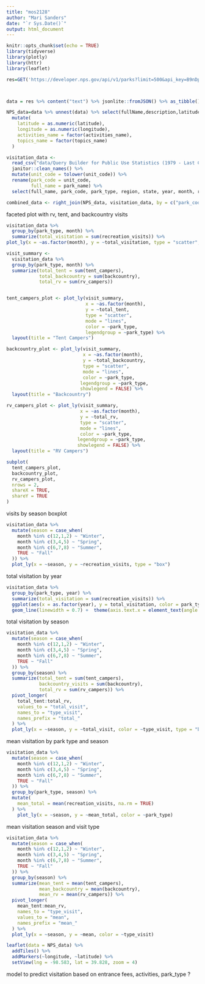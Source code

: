 ```yaml
---
title: "mos2128"
author: "Mari Sanders"
date: "`r Sys.Date()`"
output: html_document
---
```


```r
knitr::opts_chunk$set(echo = TRUE)
library(tidyverse)
library(plotly)
library(httr)
library(leaflet)
```

```r



res=GET('https://developer.nps.gov/api/v1/parks?limit=500&api_key=B9nDpbkbrb3kSOjz6kXSxMJ3d6MSpUvt1QqYdeyn')



data = res %>% content("text") %>% jsonlite::fromJSON() %>% as_tibble()

NPS_data=data %>% unnest(data) %>% select(fullName,description,latitude,longitude,activities,states,entranceFees,operatingHours,activities, designation, parkCode, topics) %>%  unnest(activities, names_sep = '_') %>% unnest(entranceFees,names_sep = '_') %>% unnest(operatingHours,names_sep = '_') %>% unnest(topics, names_sep = "_") %>%  janitor::clean_names() %>% 
  mutate(
    latitude = as.numeric(latitude), 
    longitude = as.numeric(longitude),
    activities_name = factor(activities_name), 
    topics_name = factor(topics_name)
  )
```

```r
visitation_data <- 
  read_csv("data/Query Builder for Public Use Statistics (1979 - Last Calendar Year).csv") %>% 
  janitor::clean_names() %>% 
  mutate(unit_code = tolower(unit_code)) %>% 
  rename(park_code = unit_code, 
         full_name = park_name) %>% 
  select(full_name, park_code, park_type, region, state, year, month, recreation_visits, tent_campers, rv_campers, tent_campers, backcountry)

combined_data <- right_join(NPS_data, visitation_data, by = c("park_code"))

```

faceted plot with rv, tent, and backcountry visits
```r
visitation_data %>% 
  group_by(park_type, month) %>% 
  summarize(total_visitation = sum(recreation_visits)) %>% 
plot_ly(x = ~as.factor(month), y = ~total_visitation, type = "scatter", mode = "lines", color = ~park_type)

visit_summary <- 
  visitation_data %>% 
  group_by(park_type, month) %>% 
  summarize(total_tent = sum(tent_campers), 
            total_backcountry = sum(backcountry), 
            total_rv = sum(rv_campers))


tent_campers_plot <- plot_ly(visit_summary, 
                             x = ~as.factor(month), 
                             y = ~total_tent, 
                             type = "scatter", 
                             mode = "lines", 
                             color = ~park_type,
                             legendgroup = ~park_type) %>%
  layout(title = "Tent Campers")

backcountry_plot <- plot_ly(visit_summary, 
                            x = ~as.factor(month), 
                            y = ~total_backcountry, 
                            type = "scatter",
                            mode = "lines",
                            color = ~park_type,
                           legendgroup = ~park_type,
                           showlegend = FALSE) %>%
  layout(title = "Backcountry")

rv_campers_plot <- plot_ly(visit_summary, 
                           x = ~as.factor(month), 
                           y = ~total_rv, 
                           type = "scatter", 
                           mode = "lines",
                           color = ~park_type,
                          legendgroup = ~park_type,
                          showlegend = FALSE) %>%
  layout(title = "RV Campers")

subplot(
  tent_campers_plot, 
  backcountry_plot, 
  rv_campers_plot, 
  nrows = 2,  
  shareX = TRUE, 
  shareY = TRUE   
)
```

visits by season boxplot
```r
visitation_data %>% 
  mutate(season = case_when(
    month %in% c(12,1,2) ~ "Winter", 
    month %in% c(3,4,5) ~ "Spring", 
    month %in% c(6,7,8) ~ "Summer", 
    TRUE ~ "Fall"
  )) %>% 
  plot_ly(x = ~season, y = ~recreation_visits, type = "box")
```

total visitation by year

```r
visitation_data %>% 
  group_by(park_type, year) %>% 
  summarize(total_visitation = sum(recreation_visits)) %>% 
  ggplot(aes(x = as.factor(year), y = total_visitation, color = park_type, group = park_type)) + 
  geom_line(linewidth = 0.7) +  theme(axis.text.x = element_text(angle = 90, vjust = 0.5, hjust = 1))
```

total visitation by season 

```r
visitation_data %>% 
  mutate(season = case_when(
    month %in% c(12,1,2) ~ "Winter", 
    month %in% c(3,4,5) ~ "Spring", 
    month %in% c(6,7,8) ~ "Summer", 
    TRUE ~ "Fall"
  )) %>% 
  group_by(season) %>% 
  summarize(total_tent = sum(tent_campers), 
            backcountry_visits = sum(backcountry), 
            total_rv = sum(rv_campers)) %>% 
  pivot_longer(
    total_tent:total_rv, 
    values_to = "total_visit", 
    names_to = "type_visit",
    names_prefix = "total_"
  ) %>% 
  plot_ly(x = ~season, y = ~total_visit, color = ~type_visit, type = "bar")
```

mean visitation by park type and season 

```r
visitation_data %>% 
  mutate(season = case_when(
    month %in% c(12,1,2) ~ "Winter", 
    month %in% c(3,4,5) ~ "Spring", 
    month %in% c(6,7,8) ~ "Summer", 
    TRUE ~ "Fall"
  )) %>% 
  group_by(park_type, season) %>% 
  mutate(
    mean_total = mean(recreation_visits, na.rm = TRUE)
  ) %>% 
    plot_ly(x = ~season, y = ~mean_total, color = ~park_type)
```

mean visitation season and visit type 

```r
visitation_data %>% 
  mutate(season = case_when(
    month %in% c(12,1,2) ~ "Winter", 
    month %in% c(3,4,5) ~ "Spring", 
    month %in% c(6,7,8) ~ "Summer", 
    TRUE ~ "Fall"
  )) %>% 
  group_by(season) %>% 
  summarize(mean_tent = mean(tent_campers), 
            mean_backcountry = mean(backcountry), 
            mean_rv = mean(rv_campers)) %>% 
  pivot_longer(
    mean_tent:mean_rv, 
    names_to = "type_visit", 
    values_to = "mean", 
    names_prefix = "mean_"
  ) %>% 
  plot_ly(x = ~season, y = ~mean, color = ~type_visit)
```

```r
leaflet(data = NPS_data) %>% 
  addTiles() %>% 
  addMarkers(~longitude, ~latitude) %>%
  setView(lng = -98.583, lat = 39.828, zoom = 4)
```

model to predict visitation based on entrance fees, activities, park_type ?


